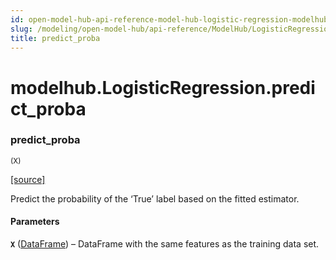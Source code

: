 ```yaml
---
id: open-model-hub-api-reference-model-hub-logistic-regression-modelhub-logistic-regression-predict-proba
slug: /modeling/open-model-hub/api-reference/ModelHub/LogisticRegression/predict_proba/
title: predict_proba
---
```


# modelhub.LogisticRegression.predict_proba

<div className="method">

### <span className="name">predict_proba</span>

<small className="parameter-list">(<span className="parameter" id="X">X</span>)</small>


&#8203;<span className="view-source">[[source]](https://github.com/objectiv/objectiv-analytics/blob/main/modelhub/modelhub/models/logistic_regression.py)</span>

<div className="content">

Predict the probability of the ‘True’ label based on the fitted estimator.


#### Parameters

**`X`** ([DataFrame](/modeling/bach/api-reference/DataFrame/bach.DataFrame.mdx)) – DataFrame with the same features as the training data set.



</div>


</div>

